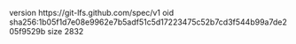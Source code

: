 version https://git-lfs.github.com/spec/v1
oid sha256:1b05f1d7e08e9962e7b5adf51c5d17223475c52b7cd3f544b99a7de205f9529b
size 2832
